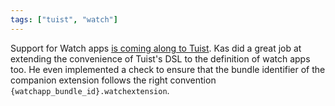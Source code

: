 ```yaml
---
tags: ["tuist", "watch"]
---
```


Support for Watch apps [is coming along to Tuist](https://github.com/tuist/tuist/pull/623). Kas did a great job at extending the convenience of Tuist's DSL to the definition of watch apps too. He even implemented a check to ensure that the bundle identifier of the companion extension follows the right convention `{watchapp_bundle_id}.watchextension`.
